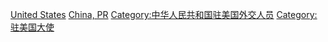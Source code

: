 [[Category:中華人民共和國駐外大使|United States]]
[[Category:中国驻美国大使|China, PR]]
[[Category:中华人民共和国驻美国外交人员|Category:中华人民共和国驻美国外交人员]]
[[Category:驻美国大使|Category:驻美国大使]]